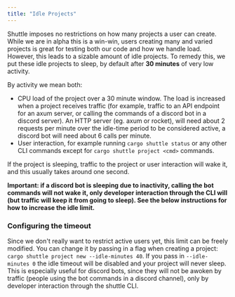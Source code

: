 ```yaml
---
title: "Idle Projects"
---
```


Shuttle imposes no restrictions on how many projects a user can 
create. While we are in alpha this is a win-win, users creating many and
varied projects is great for testing both our code and how we handle 
load. However, this leads to a sizable amount of idle projects. To 
remedy this, we put these idle projects to sleep, by default after **30 minutes** 
of very low activity.

By activity we mean both:

- CPU load of the project over a 30 minute window. The load is
increased when a project receives traffic (for example, traffic to an
API endpoint for an axum server, or calling the commands of a discord
bot in a discord server). An HTTP server (eg. axum or rocket), will need about 2 requests per minute over the idle-time period to be considered
active, a discord bot will need about 6 calls per minute.
- User interaction, for example running `cargo shuttle status` or any other CLI commands except for `cargo shuttle project <cmd>` commands.

If the project is sleeping, traffic to the project or user 
interaction will wake it, and this usually takes around one
second. 

**Important: if a discord bot is sleeping due to 
inactivity, calling the bot commands will not wake it, only developer 
interaction through the CLI will (but traffic will keep it from going to
 sleep). See the below instructions for how to increase the idle limit.**

### Configuring the timeout

Since we don't really want to restrict active users yet, this limit 
can be freely modified. You can change it by passing in a flag when 
creating a project: `cargo shuttle project new --idle-minutes 40`. If you pass in `--idle-minutes 0`
the idle timeout will be disabled and your project will never sleep. 
This is especially useful for discord bots, since they will not be 
awoken by traffic (people using the bot commands in a discord channel), 
only by developer interaction through the shuttle CLI.
